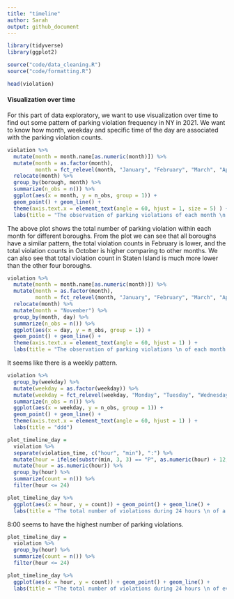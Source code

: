 ```yaml
---
title: "timeline"
author: Sarah
output: github_document
---
```

```r
library(tidyverse)
library(ggplot2)

source("code/data_cleaning.R")
source("code/formatting.R")

head(violation)
```

#### Visualization over time 

For this part of data exploratory, we want to use visualization over time to find out some pattern of parking violation frequency in NY in 2021. We want to know how month, weekday and specific time of the day are associated with the parking violation counts.

```r
violation %>%
  mutate(month = month.name[as.numeric(month)]) %>%
  mutate(month = as.factor(month),
         month = fct_relevel(month, "January", "February", "March", "April", "May", "June", "July", "August", "September", "October", "November", "December")) %>%
  relocate(month) %>%
  group_by(borough, month) %>%
  summarize(n_obs = n()) %>%
  ggplot(aes(x = month, y = n_obs, group = 1)) + 
  geom_point() + geom_line() + 
  theme(axis.text.x = element_text(angle = 60, hjust = 1, size = 5) ) +
  labs(title = "The observation of parking violations of each month \n in 2021 for each borough") + facet_wrap(~ borough, nrow = 1)

```

The above plot shows the total number of parking violation within each month for different boroughs. From the plot we can see that all boroughs have a similar pattern, the total violation counts in February is lower, and the total violation counts in October is higher comparing to other months. We can also see that total violation count in Staten Island is much more lower than the other four boroughs.





```r
violation %>%
  mutate(month = month.name[as.numeric(month)]) %>%
  mutate(month = as.factor(month),
         month = fct_relevel(month, "January", "February", "March", "April", "May", "June", "July", "August", "September", "October", "November", "December")) %>%
  relocate(month) %>%
  mutate(month = "November") %>%
  group_by(month, day) %>%
  summarize(n_obs = n()) %>%
  ggplot(aes(x = day, y = n_obs, group = 1)) + 
  geom_point() + geom_line() + 
  theme(axis.text.x = element_text(angle = 60, hjust = 1) ) +
  labs(title = "The observation of parking violations \n of each month in 202")

```

It seems like there is a weekly pattern.

```r
violation %>% 
  group_by(weekday) %>%
  mutate(weekday = as.factor(weekday)) %>%
  mutate(weekday = fct_relevel(weekday, "Monday", "Tuesday", "Wednesday", "Thurday", "Friday")) %>%
  summarize(n_obs = n()) %>%
  ggplot(aes(x = weekday, y = n_obs, group = 1)) + 
  geom_point() + geom_line() + 
  theme(axis.text.x = element_text(angle = 60, hjust = 1) ) +
  labs(title = "ddd")

```

```r
plot_timeline_day = 
  violation %>%
  separate(violation_time, c("hour", "min"), ":") %>%
  mutate(hour = ifelse(substr(min, 3, 3) == "P", as.numeric(hour) + 12, hour)) %>%
  mutate(hour = as.numeric(hour)) %>%
  group_by(hour) %>%
  summarize(count = n()) %>%
  filter(hour <= 24)

plot_timeline_day %>%
  ggplot(aes(x = hour, y = count)) + geom_point() + geom_line() +
  labs(title = "The total number of violations during 24 hours \n of a day in 2020")
```

8:00 seems to have the highest number of parking violations.

```r
plot_timeline_day = 
  violation %>%
  group_by(hour) %>%
  summarize(count = n()) %>%
  filter(hour <= 24)

plot_timeline_day %>%
  ggplot(aes(x = hour, y = count)) + geom_point() + geom_line() +
  labs(title = "The total number of violations during 24 hours \n of every Monday in 2020")
```













